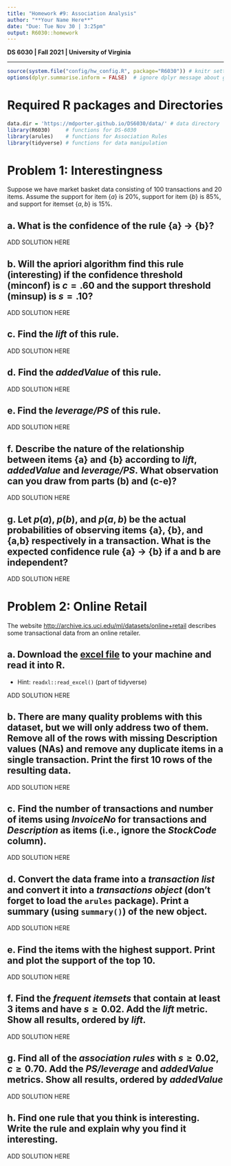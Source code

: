 ```yaml
---
title: "Homework #9: Association Analysis" 
author: "**Your Name Here**"
date: "Due: Tue Nov 30 | 3:25pm"
output: R6030::homework
---
```


**DS 6030 | Fall 2021 | University of Virginia**

------------------------------------------------------------------------

```r
source(system.file("config/hw_config.R", package="R6030")) # knitr settings
options(dplyr.summarise.inform = FALSE)  # ignore dplyr message about grouping
```


# Required R packages and Directories

::: {.solution}
```r
data.dir = 'https://mdporter.github.io/DS6030/data/' # data directory
library(R6030)     # functions for DS-6030
library(arules)    # functions for Association Rules
library(tidyverse) # functions for data manipulation   
```
:::


# Problem 1: Interestingness 

Suppose we have market basket data consisting of 100 transactions and 20 items. Assume the support for item {$a$} is 20%, support for item {$b$} is 85%, and support for itemset {$a,b$} is 15%. 


## a. What is the confidence of the rule {a} $\rightarrow$ {b}? 

::: {.solution}
ADD SOLUTION HERE
:::


## b. Will the apriori algorithm find this rule (interesting) if the confidence threshold (minconf) is $c=.60$ and the support threshold (minsup) is $s=.10$?  

::: {.solution}
ADD SOLUTION HERE
:::


## c. Find the *lift* of this rule. 

::: {.solution}
ADD SOLUTION HERE
:::

## d. Find the *addedValue* of this rule. 

::: {.solution}
ADD SOLUTION HERE
:::


## e. Find the *leverage/PS* of this rule. 

::: {.solution}
ADD SOLUTION HERE
:::


## f. Describe the nature of the relationship between items {a} and {b} according to *lift*, *addedValue* and *leverage/PS*. What observation can you draw from parts (b) and (c-e)? 

::: {.solution}
ADD SOLUTION HERE
:::

## g. Let $p(a)$, $p(b)$, and $p(a,b)$ be the actual probabilities of observing items {a}, {b}, and {a,b} respectively in a transaction. What is the expected confidence rule {a} $\rightarrow$ {b} if a and b are independent? 

::: {.solution}
ADD SOLUTION HERE
:::




# Problem 2: Online Retail

The website <http://archive.ics.uci.edu/ml/datasets/online+retail> describes some transactional data from an online retailer. 


## a. Download the [excel file](http://archive.ics.uci.edu/ml/machine-learning-databases/00352/Online%20Retail.xlsx) to your machine and read it into R. 
- Hint: `readxl::read_excel()` (part of tidyverse)

::: {.solution}
ADD SOLUTION HERE
:::


## b. There are many quality problems with this dataset, but we will only address two of them. Remove all of the rows with missing Description values (NAs) and remove any duplicate items in a single transaction. Print the first 10 rows of the resulting data. 

::: {.solution}
ADD SOLUTION HERE
:::

## c. Find the number of transactions and number of items using *InvoiceNo* for transactions and *Description* as items (i.e., ignore the *StockCode* column).

::: {.solution}
ADD SOLUTION HERE
:::


## d. Convert the data frame into a *transaction list* and convert it into a *transactions object* (don't forget to load the `arules` package). Print a summary (using `summary()`) of the new object. 

::: {.solution}
ADD SOLUTION HERE
:::

## e. Find the items with the highest support. Print and plot the support of the top 10. 

::: {.solution}
ADD SOLUTION HERE
:::

## f. Find the *frequent itemsets* that contain at least 3 items and have $s\geq 0.02$. Add the *lift* metric. Show all results, ordered by *lift*. 

::: {.solution}
ADD SOLUTION HERE
:::

## g. Find all of the *association rules* with $s \geq 0.02$, $c \geq 0.70$. Add the *PS/leverage* and *addedValue* metrics. Show all results, ordered by *addedValue*

::: {.solution}
ADD SOLUTION HERE
:::


## h. Find one rule that you think is interesting. Write the rule and explain why you find it interesting. 

::: {.solution}
ADD SOLUTION HERE
:::


